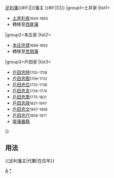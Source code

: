 {{Navbox
|bodyclass=hlist

|name=足利藩主
|title={{#if:{{{1|}}}|{{{1|}}}|}}[[足利藩]]{{#if:{{{2|}}}|{{{2|}}}|}}藩主 {{#if:{{{3|}}}|({{{3|}}})|}}
|group1=土井家
|list1=
*[[土井利長]]<small>1644-1663</small>
*轉移至[[西尾藩]]
|group2=本庄家
|list2=
*[[本庄宗資]]<small>1688-1692</small>
*轉移至[[笠間藩]]
|group3=戶田家
|list3=
*[[戶田忠時]]<small>1705-1708</small>
*[[戶田忠囿]]<small>1708-1732</small>
*[[戶田忠位]]<small>1732-1736</small>
*[[戶田忠言]]<small>1736-1774</small>
*[[戶田忠喬]]<small>1775-1821</small>
*[[戶田忠祿]]<small>1821-1847</small>
*[[戶田忠文]]<small>1847-1856</small>
*[[戶田忠行]]<small>1856-1871</small>
*[[廢藩置縣]]
}}<noinclude>

== 用法 ==
<nowiki>{{足利藩主|代數|在任年}}</nowiki>
[[Category:歷代藩主模板|A]]
[[Category:足利藩主|*]]
</noinclude>